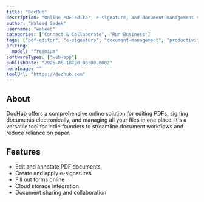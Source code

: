```yaml
---
title: "DocHub"
description: "Online PDF editor, e-signature, and document management solution."
author: "Waleed Sadek"
username: "waleed"
categories: ["Connect & Collaborate", "Run Business"]
tags: ["pdf-editor", "e-signature", "document-management", "productivity", "online-tools"]
pricing:
  model: "freemium"
softwareTypes: ["web-app"]
publishDate: "2025-06-18T00:00:00.000Z"
heroImage: ""
toolUrl: "https://dochub.com"
---
```

## About
DocHub offers a comprehensive online solution for editing PDFs, signing documents electronically, and managing all your files in one place. It's a versatile tool for indie founders to streamline document workflows and reduce reliance on paper.

## Features
- Edit and annotate PDF documents
- Create and apply e-signatures
- Fill out forms online
- Cloud storage integration
- Document sharing and collaboration
